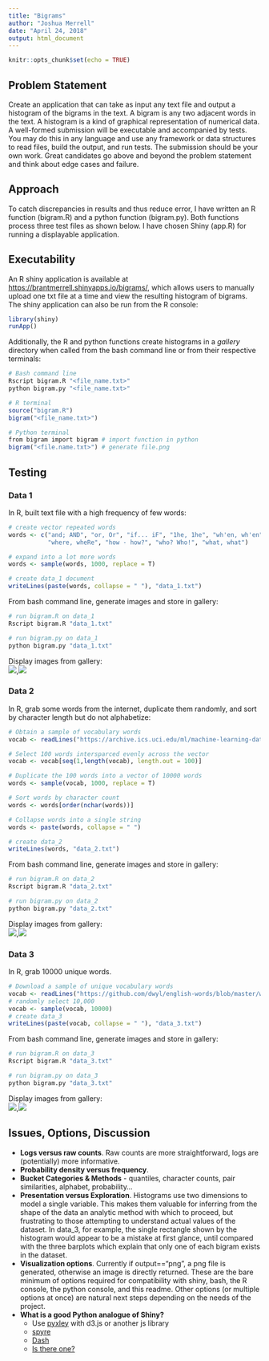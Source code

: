 ```yaml
---
title: "Bigrams"
author: "Joshua Merrell"
date: "April 24, 2018"
output: html_document
---
```


```r
knitr::opts_chunk$set(echo = TRUE)
```

## Problem Statement
Create an application that can take as input any text file and output a histogram of the bigrams in the text.
A bigram is any two adjacent words in the text. A histogram is a kind of graphical representation of numerical data.
A well-formed submission will be executable and accompanied by tests. You may do this in any language and use any framework or data structures to read files, build the output, and run tests. The submission should be your own work. Great candidates go above and beyond the problem statement and think about edge cases and failure.

## Approach
To catch discrepancies in results and thus reduce error, I have written an R function (bigram.R) and a python function (bigram.py). Both functions process three test files as shown below. I have chosen Shiny (app.R) for running a displayable application.

## Executability
An R shiny application is available at [https://brantmerrell.shinyapps.io/bigrams/](https://brantmerrell.shinyapps.io/bigrams/), which allows users to manually upload one txt file at a time and view the resulting histogram of bigrams. The shiny application can also be run from the R console:  
```r
library(shiny)
runApp()
```
Additionally, the R and python functions create histograms in a *gallery* directory when called from the bash command line or from their respective terminals:
```r
# Bash command line
Rscript bigram.R "<file_name.txt>"
python bigram.py "<file_name.txt>"
```
```r
# R terminal
source("bigram.R")
bigram("<file_name.txt>")
```
```r
# Python terminal
from bigram import bigram # import function in python
bigram("<file.name.txt>") # generate file.png
```
## Testing
### Data 1  
In R, built text file with a high frequency of few words:
```r
# create vector repeated words
words <- c("and; AND", "or, Or", "if... iF", "1he, 1he", "wh'en, wh'en", "why, why", 
           "where, wheRe", "how - how?", "who? Who!", "what, what")

# expand into a lot more words
words <- sample(words, 1000, replace = T)

# create data_1 document
writeLines(paste(words, collapse = " "), "data_1.txt")
```

From bash command line, generate images and store in gallery:  
```r
# run bigram.R on data_1
Rscript bigram.R "data_1.txt"

# run bigram.py on data_1
python bigram.py "data_1.txt"
```

Display images from gallery:  
![](gallery/R_data_1.png),![](gallery/py_data_1.png)  

### Data 2
In R, grab some words from the internet, duplicate them randomly, and sort by character length but do not alphabetize:
```r
# Obtain a sample of vocabulary words
vocab <- readLines("https://archive.ics.uci.edu/ml/machine-learning-databases/bag-of-words/vocab.pubmed.txt")

# Select 100 words intersparced evenly across the vector
vocab <- vocab[seq(1,length(vocab), length.out = 100)]

# Duplicate the 100 words into a vector of 10000 words
words <- sample(vocab, 1000, replace = T)

# Sort words by character count
words <- words[order(nchar(words))]

# Collapse words into a single string
words <- paste(words, collapse = " ")

# create data_2
writeLines(words, "data_2.txt")
```
From bash command line, generate images and store in gallery:  
```r
# run bigram.R on data_2
Rscript bigram.R "data_2.txt"

# run bigram.py on data_2
python bigram.py "data_2.txt"
```
Display images from gallery:  
![](gallery/R_data_2.png),![](gallery/py_data_2.png)  

### Data 3  
In R, grab 10000 unique words.
```r
# Download a sample of unique vocabulary words
vocab <- readLines("https://github.com/dwyl/english-words/blob/master/words.txt?raw=true")
# randomly select 10,000
vocab <- sample(vocab, 10000)
# create data_3
writeLines(paste(vocab, collapse = " "), "data_3.txt")
```
From bash command line, generate images and store in gallery:  
```r
# run bigram.R on data_3
Rscript bigram.R "data_3.txt"

# run bigram.py on data_3
python bigram.py "data_3.txt"
```
Display images from gallery:  
![](gallery/R_data_3.png),![](gallery/py_data_3.png)  


## Issues, Options, Discussion
 * __Logs versus raw counts__. Raw counts are more straightforward, logs are (potentially) more informative.    
 * __Probability density versus frequency__.  
 * __Bucket Categories & Methods__ - quantiles, character counts, pair similarities, alphabet, probability...  
 * __Presentation versus Exploration__. Histograms use two dimensions to model a single variable. This makes them valuable for inferring from the shape of the data an analytic method with which to proceed, but frustrating to those attempting to understand actual values of the dataset. In data_3, for example, the single rectangle shown by the histogram would appear to be a mistake at first glance, until compared with the three barplots which explain that only one of each bigram exists in the dataset.  
 * __Visualization options__.  Currently if output=="png", a png file is generated, otherwise an image is directly returned. These are the bare minimum of options required for compatibility with shiny, bash, the R console, the python console, and this readme. Other options (or multiple options at once) are natural next steps depending on the needs of the project.  
 * __What is a good Python analogue of Shiny?__  
    +   Use [pyxley](https://github.com/stitchfix/pyxley) with d3.js or another js library  
    +   [spyre](https://github.com/adamhajari/spyre)  
    +   [Dash](https://medium.com/@plotlygraphs/introducing-dash-5ecf7191b503)  
    +   [Is there one?](https://twitter.com/wesmckinn/status/608876142557208577)  

